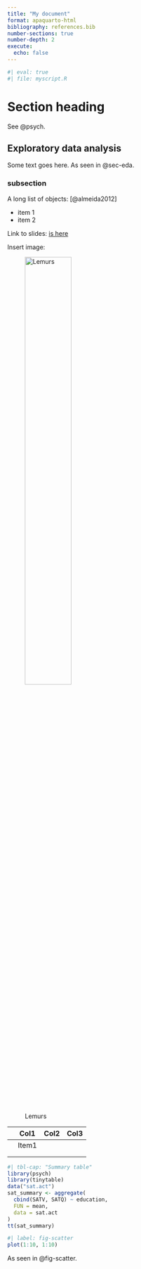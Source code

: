 ```yaml
---
title: "My document"
format: apaquarto-html
bibliography: references.bib
number-sections: true
number-depth: 2
execute: 
  echo: false
---
```


```r
#| eval: true
#| file: myscript.R
```


# Section heading 

See @psych.

## Exploratory data analysis {#sec-eda}

Some text goes here. As seen in @sec-eda.

### subsection

A long list of objects: [@almeida2012]

-   item 1
-   item 2

Link to slides: [is here](https://nrennie.rbind.io/LU-psychology-quarto/#/live-demo-1)

Insert image:

![Lemurs](lemurs.jpg){width="50%"}

|     | Col1  | Col2 | Col3 |
|-----|-------|------|------|
|     | Item1 |      |      |
|     |       |      |      |
|     |       |      |      |

```r
#| tbl-cap: "Summary table"
library(psych)
library(tinytable)
data("sat.act")
sat_summary <- aggregate(
  cbind(SATV, SATQ) ~ education,
  FUN = mean,
  data = sat.act
)
tt(sat_summary)
```


```r
#| label: fig-scatter
plot(1:10, 1:10)
```

As seen in @fig-scatter.


